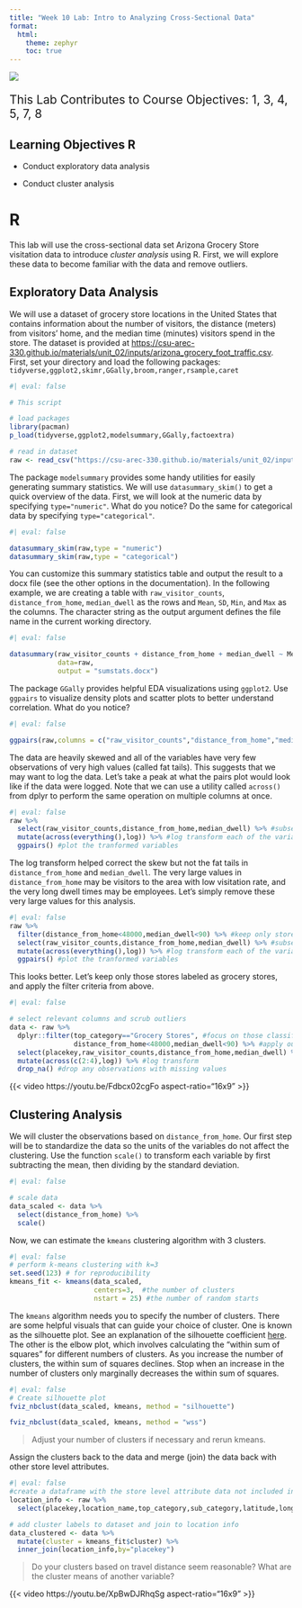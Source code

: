 ```yaml
---
title: "Week 10 Lab: Intro to Analyzing Cross-Sectional Data"
format: 
  html:
    theme: zephyr
    toc: true
---
```



![](includes/cross-sectional.png)

::: {style="font-size: 1.5em"}
This Lab Contributes to Course Objectives: 1, 3, 4, 5, 7, 8
:::


## Learning Objectives R

- Conduct exploratory data analysis 

- Conduct cluster analysis




# R

This lab will use the cross-sectional data set Arizona Grocery Store visitation data to introduce *cluster analysis* using R.  First, we will explore these data to become familiar with the data and remove outliers.

## Exploratory Data Analysis

We will use a dataset of grocery store locations in the United States that contains information about the number of visitors, the distance (meters) from visitors' home, and the median time (minutes) visitors spend in the store. The dataset is provided at <https://csu-arec-330.github.io/materials/unit_02/inputs/arizona_grocery_foot_traffic.csv>.  First, set your directory and load the following packages: `tidyverse,ggplot2,skimr,GGally,broom,ranger,rsample,caret`

```r
#| eval: false

# This script 

# load packages
library(pacman)
p_load(tidyverse,ggplot2,modelsummary,GGally,factoextra)

# read in dataset
raw <- read_csv("https://csu-arec-330.github.io/materials/unit_02/inputs/arizona_grocery_foot_traffic.csv")
```

The package `modelsummary` provides some handy utilities for easily generating summary statistics. We will use `datasummary_skim()` to get a quick overview of the data. First, we will look at the numeric data by specifying `type="numeric"`.  What do you notice? Do the same for categorical data by specifying `type="categorical"`.

```r
#| eval: false

datasummary_skim(raw,type = "numeric")
datasummary_skim(raw,type = "categorical")

```

You can customize this summary statistics table and output the result to a docx file (see the other options in the documentation). In the following example, we are creating a table with `raw_visitor_counts`, `distance_from_home`, `median_dwell` as the rows and `Mean`, `SD`, `Min`, and `Max` as the columns. The character string as the output argument defines the file name in the current working directory.

```r
#| eval: false

datasummary(raw_visitor_counts + distance_from_home + median_dwell ~ Mean + SD + Min + Max,
            data=raw,
            output = "sumstats.docx")
```

The package `GGally` provides helpful EDA visualizations using `ggplot2`.  Use `ggpairs` to visualize density plots and scatter plots to better understand correlation. What do you notice?

```r
#| eval: false

ggpairs(raw,columns = c("raw_visitor_counts","distance_from_home","median_dwell")) 
```

The data are heavily skewed and all of the variables have very few observations of very high values (called fat tails). This suggests that we may want to log the data. Let's take a peak at what the pairs plot would look like if the data were logged. Note that we can use a utility called `across()` from dplyr to perform the same operation on multiple columns at once.

```r
#| eval: false
raw %>%
  select(raw_visitor_counts,distance_from_home,median_dwell) %>% #subset only our variables of interest
  mutate(across(everything(),log)) %>% #log transform each of the variables. 
  ggpairs() #plot the tranformed variables
```

The log transform helped correct the skew but not the fat tails in `distance_from_home` and `median_dwell`. The very large values in `distance_from_home` may be visitors to the area with low visitation rate, and the very long dwell times may be employees. Let's simply remove these very large values for this analysis.  

```r
#| eval: false
raw %>%
  filter(distance_from_home<48000,median_dwell<90) %>% #keep only stores with median distance from home <48km and median dwell less than 90 minutes
  select(raw_visitor_counts,distance_from_home,median_dwell) %>% #subset only our variables of interest
  mutate(across(everything(),log)) %>% #log transform each of the variables. 
  ggpairs() #plot the tranformed variables
```

This looks better. Let's keep only those stores labeled as grocery stores, and apply the filter criteria from above.

```r
#| eval: false

# select relevant columns and scrub outliers
data <- raw %>% 
  dplyr::filter(top_category=="Grocery Stores", #focus on those classified as grocery stores
                distance_from_home<48000,median_dwell<90) %>% #apply outlier filter
  select(placekey,raw_visitor_counts,distance_from_home,median_dwell) %>%
  mutate(across(c(2:4),log)) %>% #log transform
  drop_na() #drop any observations with missing values
```


{{< video https://youtu.be/Fdbcx02cgFo aspect-ratio="16x9" >}}

## Clustering Analysis

We will cluster the observations based on `distance_from_home`. Our first step will be to standardize the data so the units of the variables do not affect the clustering.  Use the function `scale()` to transform each variable by first subtracting the mean, then dividing by the standard deviation. 

```r
#| eval: false

# scale data
data_scaled <- data %>%
  select(distance_from_home) %>% 
  scale()


```

Now, we can estimate the `kmeans` clustering algorithm with 3 clusters.
```r
#| eval: false
# perform k-means clustering with k=3
set.seed(123) # for reproducibility
kmeans_fit <- kmeans(data_scaled, 
                     centers=3,  #the number of clusters
                     nstart = 25) #the number of random starts
```

The `kmeans` algorithm needs you to specify the number of clusters. There are some helpful visuals that can guide your choice of cluster. One is known as the silhouette plot. See an explanation of the silhouette coefficient [here](https://www.baeldung.com/cs/silhouette-values-clustering). The other is the elbow plot, which involves calculating the "within sum of squares" for different numbers of clusters. As you increase the number of clusters, the within sum of squares declines. Stop when an increase in the number of clusters only marginally decreases the within sum of squares.

```r
#| eval: false
# Create silhouette plot
fviz_nbclust(data_scaled, kmeans, method = "silhouette")

fviz_nbclust(data_scaled, kmeans, method = "wss")

```

> Adjust your number of clusters if necessary and rerun kmeans.

Assign the clusters back to the data and merge (join) the data back with other store level attributes.

```r
#| eval: false
#create a dataframe with the store level attribute data not included in the clustering
location_info <- raw %>%
  select(placekey,location_name,top_category,sub_category,latitude,longitude,city,region)

# add cluster labels to dataset and join to location info
data_clustered <- data %>% 
  mutate(cluster = kmeans_fit$cluster) %>%
  inner_join(location_info,by="placekey")
```

> Do your clusters based on travel distance seem reasonable? What are the cluster means of another variable?


{{< video https://youtu.be/XpBwDJRhqSg aspect-ratio="16x9" >}}






